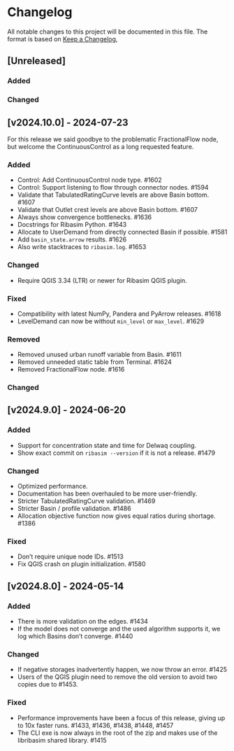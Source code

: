# Changelog

All notable changes to this project will be documented in this file.
The format is based on [Keep a Changelog](https://keepachangelog.com/en/1.1.0/),

## [Unreleased]

### Added

### Changed

## [v2024.10.0] - 2024-07-23

For this release we said goodbye to the problematic FractionalFlow node, but welcome the ContinuousControl as a long requested feature.

### Added
- Control: Add ContinuousControl node type. #1602
- Control: Support listening to flow through connector nodes. #1594
- Validate that TabulatedRatingCurve levels are above Basin bottom. #1607
- Validate that Outlet crest levels are above Basin bottom. #1607
- Always show convergence bottlenecks. #1636
- Docstrings for Ribasim Python. #1643
- Allocate to UserDemand from directly connected Basin if possible. #1581
- Add `basin_state.arrow` results. #1626
- Also write stacktraces to `ribasim.log`. #1653

### Changed
- Require QGIS 3.34 (LTR) or newer for Ribasim QGIS plugin.

### Fixed
- Compatibility with latest NumPy, Pandera and PyArrow releases. #1618
- LevelDemand can now be without `min_level` or `max_level`. #1629

### Removed
- Removed unused urban runoff variable from Basin. #1611
- Removed unneeded static table from Terminal. #1624
- Removed FractionalFlow node. #1616

### Changed

## [v2024.9.0] - 2024-06-20

### Added
- Support for concentration state and time for Delwaq coupling.
- Show exact commit on `ribasim --version` if it is not a release. #1479

### Changed
- Optimized performance.
- Documentation has been overhauled to be more user-friendly.
- Stricter TabulatedRatingCurve validation. #1469
- Stricter Basin / profile validation. #1486
- Allocation objective function now gives equal ratios during shortage. #1386

### Fixed
- Don't require unique node IDs. #1513
- Fix QGIS crash on plugin initialization. #1580

## [v2024.8.0] - 2024-05-14

### Added

- There is more validation on the edges. #1434
- If the model does not converge and the used algorithm supports it, we log which Basins don't converge. #1440

### Changed

- If negative storages inadvertently happen, we now throw an error. #1425
- Users of the QGIS plugin need to remove the old version to avoid two copies due to #1453.

### Fixed

- Performance improvements have been a focus of this release, giving up to 10x faster runs. #1433, #1436, #1438, #1448, #1457
- The CLI exe is now always in the root of the zip and makes use of the libribasim shared library. #1415
